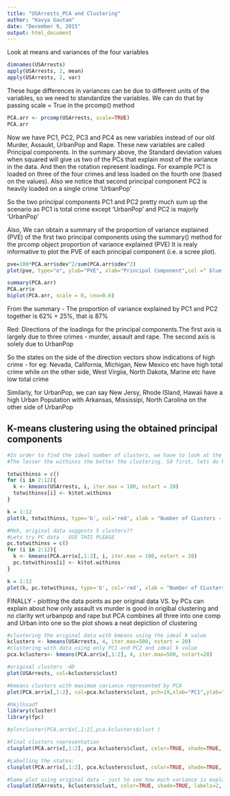 ```yaml
---
title: "USArrests_PCA and Clustering"
author: "Kavya Gautam"
date: "December 9, 2015"
output: html_document
---
```

Look at means and variances of the four variables

```r
dimnames(USArrests)
apply(USArrests, 2, mean)
apply(USArrests, 2, var)
```
These huge differences in variances can be due to different units of the variables, so we need to standardize the variables. We can do that by passing scale = True in the prcomp() method

```r
PCA.arr <- prcomp(USArrests, scale=TRUE)
PCA.arr
```

Now we have PC1, PC2, PC3 and PC4 as new variables instead of our old Murder, Assaukt, UrbanPop and Rape. These new variables are called Principal components.
In the summary above, the Standard deviation values when squared will give us two of the PCs that explain most of the variance in the data. And then the rotation represent loadings. For example PC1 is loaded on three of the four crimes and less loaded on the fourth one (based on the values). Also we notice that second principal component PC2 is heavily loaded on a single crime 'UrbanPop'

So the two principal components PC1 and PC2 pretty much sum up the scenario as PC1 is total crime except 'UrbanPop' and PC2 is majorly 'UrbanPop'

Also, We can obtain a summary of the proportion of variance explained (PVE) of the first two principal components using the summary() method for the prcomp object
proportion of variance explained (PVE)
It is realy informative to plot the PVE of each principal component (i.e. a scree plot).

```r
pve=100*PCA.arr$sdev^2/sum(PCA.arr$sdev^2)
plot(pve, type="o", ylab="PVE", xlab="Principal Component",col =" blue ")

```

```r
summary(PCA.arr)
PCA.arr$x
biplot(PCA.arr, scale = 0, cex=0.6)

```
From the summary - The proportion of variance explained by PC1 and PC2 together is 62% + 25%, that is 87%

Red: Directions of the loadings for the principal components.The first axis is largely due to three crimes - murder, assault and rape. The second axis is solely due to UrbanPop

So the states on the side of the direction vectors show indications of high crime - for eg: Nevada, California, Michigan, New Mexico etc have high total crime while on the other side, West Virgiia, North Dakota, Marine etc have low total crime

Similarly, for UrbanPop, we can say New Jersy, Rhode ISland, Hawaii have a high Urban Population with Arkansas, Mississipi, North Carolina on the other side of UrbanPop  

K-means clustering using the obtained principal components
----------------------------------------------------------
```r
#In order to find the ideal number of clusters, we have to look at the parameter withinss returned by the kmeans object as a preprocessing
#The lesser the withinss the better the clustering. SO first, lets do kmeans for k = 2 to 15 and note down the total within sum of squares (tot.withiss) for each kmeans object. then plot the withinss and find the right k at the elbow of the scree plot

totwithinss = c()
for (i in 2:12){
  k <- kmeans(USArrests, i, iter.max = 100, nstart = 20)
  totwithinss[i] <- k$tot.withinss
}

k = 1:12
plot(k, totwithinss, type='b', col='red', xlab = "Number of CLusters - K", ylab = "Goodness of fit - Total Within SS")

#Meh, original data suggests 5 clusters??
#Lets try PC data - USE THIS PLEASE
pc.totwithinss = c()
for (i in 2:12){
  k <- kmeans(PCA.arr$x[,1:2], i, iter.max = 100, nstart = 20)
  pc.totwithinss[i] <- k$tot.withinss
}

k = 1:12
plot(k, pc.totwithinss, type='b', col='red', xlab = "Number of CLusters - K", ylab = "Goodness of fit - Total Within SS")


```




FINALLY - plotting the data points as per original data VS. by PCs
can explain about how only assault vs murder is good in origibal clustering and no clarity wrt urbanpop and rape but PCA combines all three into one comp and Urban into one so the plot shows a neat depiction of clustering
```r
#clustering the original data with kmeans using the ideal k value
kclusters <- kmeans(USArrests, 4, iter.max=500, nstart = 20)
#clustering with data using only PC1 and PC2 and ideal k value
pca.kclusters<- kmeans(PCA.arr$x[,1:2], 4, iter.max=500, nstart=20)

#original clusters -4D
plot(USArrests, col=kclusters$clust)

#kmeans clusters with maximum variance represented by PCA
plot(PCA.arr$x[,1:2], col=pca.kclusters$clust, pch=19,xlab="PC1",ylab="PC2")

#hkjlhsadf
library(cluster)
library(fpc)

#plotcluster(PCA.arr$x[,1:2],pca.kclusters$clust )

#Final clusters representation
clusplot(PCA.arr$x[,1:2], pca.kclusters$clust, color=TRUE, shade=TRUE, labels=5, lines=0, main = "The Grouping of US states based on Total Crime and Urban Popuation")

#Labelling the states:
clusplot(PCA.arr$x[,1:2], pca.kclusters$clust, color=TRUE, shade=TRUE, labels=2, lines=0, main = "The Grouping of US states based on Total Crime and Urban Popuation", col.p = "black")

#Same plot using original data - just to see how much variance is explained
clusplot(USArrests, kclusters$clust, color=TRUE, shade=TRUE, labels=2, lines=0, main = "The Grouping of US states based on original USArrests data", col.p = "black")
```


